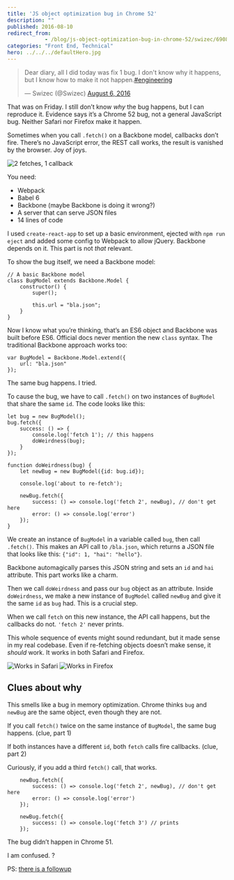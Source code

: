 ```yaml
---
title: 'JS object optimization bug in Chrome 52'
description: ""
published: 2016-08-10
redirect_from: 
            - /blog/js-object-optimization-bug-in-chrome-52/swizec/6908
categories: "Front End, Technical"
hero: ../../../defaultHero.jpg
---
```

> Dear diary, all I did today was fix 1 bug. I don&#x27;t know why it happens, but I know how to make it not happen.[#engineering](https://twitter.com/hashtag/engineering?src=hash)
>
> — Swizec (@Swizec) [August 6, 2016](https://twitter.com/Swizec/status/761722056681545729)

That was on Friday. I still don’t know _why_ the bug happens, but I can reproduce it. Evidence says it’s a Chrome 52 bug, not a general JavaScript bug. Neither Safari nor Firefox make it happen.

Sometimes when you call `.fetch()` on a Backbone model, callbacks don’t fire. There’s no JavaScript error, the REST call works, the result is vanished by the browser. Joy of joys.

![2 fetches, 1 callback](./img/blog-wp-content-uploads-2016-08-chrome-eats-objects.gif)

You need:

- Webpack
- Babel 6
- Backbone (maybe Backbone is doing it wrong?)
- A server that can serve JSON files
- 14 lines of code

I used `create-react-app` to set up a basic environment, ejected with `npm run eject` and added some config to Webpack to allow jQuery. Backbone depends on it. This part is not _that_ relevant.

To show the bug itself, we need a Backbone model:

```
// A basic Backbone model
class BugModel extends Backbone.Model {
    constructor() {
        super();

        this.url = "bla.json";
    }
}
```

Now I know what you’re thinking, that’s an ES6 object and Backbone was built before ES6. Official docs never mention the new `class` syntax. The traditional Backbone approach works too:

```
var BugModel = Backbone.Model.extend({
    url: "bla.json"
});
```

The same bug happens. I tried.

To cause the bug, we have to call `.fetch()` on two instances of `BugModel` that share the same `id`. The code looks like this:

```
let bug = new BugModel();
bug.fetch({
    success: () => {
        console.log('fetch 1'); // this happens
        doWeirdness(bug);
    }
});

function doWeirdness(bug) {
    let newBug = new BugModel({id: bug.id});

    console.log('about to re-fetch');

    newBug.fetch({
        success: () => console.log('fetch 2', newBug), // don't get here
        error: () => console.log('error')
    });
}
```

We create an instance of `BugModel` in a variable called `bug`, then call `.fetch()`. This makes an API call to `/bla.json`, which returns a JSON file that looks like this: `{"id": 1, "hai": "hello"}`.

Backbone automagically parses this JSON string and sets an `id` and `hai` attribute. This part works like a charm.

Then we call `doWeirdness` and pass our `bug` object as an attribute. Inside `doWeirdness`, we make a new instance of `BugModel` called `newBug` and give it the same `id` as `bug` had. This is a crucial step.

When we call `fetch` on this new instance, the API call happens, but the callbacks do not. `'fetch 2'` never prints.

This whole sequence of events might sound redundant, but it made sense in my real codebase. Even if re-fetching objects doesn’t make sense, it _should_ work. It works in both Safari and Firefox.

![Works in Safari](./img/blog-wp-content-uploads-2016-08-safari-does-not.gif) ![Works in Firefox](./img/blog-wp-content-uploads-2016-08-firefox-works-too.gif)

## Clues about why

This smells like a bug in memory optimization. Chrome thinks `bug` and `newBug` are the same object, even though they are not.

If you call `fetch()` twice on the same instance of `BugModel`, the same bug happens. (clue, part 1)

If both instances have a different `id`, both `fetch` calls fire callbacks. (clue, part 2)

Curiously, if you add a third `fetch()` call, that works.

```
    newBug.fetch({
        success: () => console.log('fetch 2', newBug), // don't get here
        error: () => console.log('error')
    });

    newBug.fetch({
        success: () => console.log('fetch 3') // prints
    });
```

The bug didn’t happen in Chrome 51.

I am confused. ?

PS: [there is a followup](http://swizec.com/blog/i-broke-ajax-in-chrome-52-%f0%9f%98%b1/swizec/6914)
